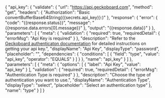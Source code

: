 {
    "api_key": {
        "validate": {
            "url": "https://api.geckoboard.com",
            "method": "get",
            "headers": {
                "Authorization": "Basic convertBufferBase64String({{secrets.api_key}}:)"
            },
            "response": {
                "error": {
                    "code": "{{response.status}}",
                    "message": "{{response.data.errors[0].message}}"
                },
                "output": "{{response.data}}"
            }
        },
        "parameters": [
            {
                "meta": {
                    "validation": {
                        "required": true,
                        "requiredDetail": {
                            "errorMsg": "Api Key is required"
                        }
                    },
                    "description": "Refer to the <a href='https://support.geckoboard.com/en/articles/6055693-find-your-geckoboard-api-key' target='blank'>Geckoboard authenticaton documentation</a> for detailed instructions on getting your api key.",
                    "displayName": "Api Key",
                    "displayType": "password",
                    "placeholder": "",
                    "dependencies": {
                        "conditions": [
                            {
                                "field": "type",
                                "value": "api_key",
                                "operator": "EQUALS"
                            }
                        ]
                    }
                },
                "name": "api_key"
            }
        ]
    },
    "parameters": [
        {
            "meta": {
                "options": [
                    {
                        "label": "Api Key",
                        "value": "api_key"
                    }
                ],
                "validation": {
                    "required": true,
                    "requiredDetail": {
                        "errorMsg": "Authentication Type is required"
                    }
                },
                "description": "Choose the type of authentication you want to use.",
                "displayName": "Authentication Type",
                "displayType": "select",
                "placeholder": "Select an authentication type"
            },
            "name": "type"
        }
    ]
}
